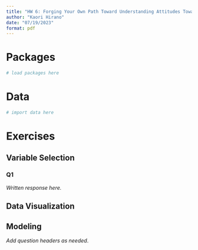 ```yaml
---
title: "HW 6: Forging Your Own Path Toward Understanding Attitudes Toward Scientists Among US Voters"
author: "Kaori Hirano"
date: "07/19/2023"
format: pdf
---
```


# Packages

```r
# load packages here
```

# Data

```r
# import data here
```

# Exercises

## Variable Selection

### Q1

*Written response here.*

## Data Visualization

## Modeling

*Add question headers as needed*.

